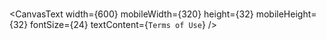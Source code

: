 
<br />

<CanvasText
  width={600}
  mobileWidth={320}
  height={32}
  mobileHeight={32}
  fontSize={24}
  textContent={`Terms of Use`}
/>

<CanvasText
  width={600}
  mobileWidth={320}
  height={11500}
  mobileHeight={19200}
  fontSize={14}
  textContentUrl={process.env.NEXT_PUBLIC_S3_URL_TERMS_OF_USE}
/>
